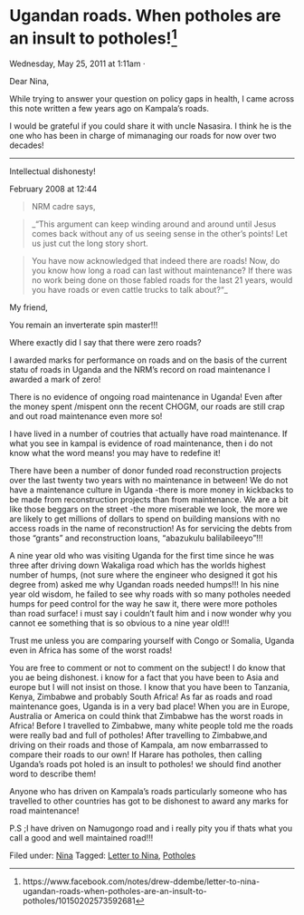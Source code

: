 # Ugandan roads. When potholes are an insult to potholes!^[https://www.facebook.com/notes/drew-ddembe/letter-to-nina-ugandan-roads-when-potholes-are-an-insult-to-potholes/10150202573592681]

Wednesday, May 25, 2011 at 1:11am ·


Dear Nina,

While trying to answer your question on policy gaps in health, I came across this note written a few years ago on Kampala's roads.

I would be grateful if you could share it with uncle Nasasira. I think he is the one who has been in charge of mimanaging our roads for now over two decades!

************************************************

Intellectual dishonesty! 

February 2008 at 12:44

> NRM cadre says,

> _"This argument can keep winding around and around until Jesus comes back without any of us seeing sense in the other's points! Let us just cut the long story short.

> You have now acknowledged that indeed there are roads! Now, do you know how long a road can last without maintenance? If there was no work being done on those fabled roads for the last 21 years, would you have roads or even cattle trucks to talk about?"_


My friend,

You remain an inverterate spin master!!!

Where exactly did I say that there were zero roads?

I awarded marks for performance on roads and on the basis of the current statu of roads in Uganda and the NRM's record on road maintenance I awarded a mark of zero!

There is no evidence of ongoing road maintenance in Uganda! Even after the money spent /mispent onn the recent CHOGM, our roads are still crap and out road maintenance even more so!

I have lived in a number of coutries that actually have road maintenance. If what you see in kampal is evidence of road maintenance, then i do not know what the word means! you may have to redefine it!

There have been a number of donor funded road reconstruction projects over the last twenty two years with no maintenance in between! We do not have a maintenance culture in Uganda -there is more money in kickbacks to be made from reconstruction projects than from maintenance. We are a bit like those beggars on the street -the more miserable we look, the more we are likely to get millions of dollars to spend on building mansions with no access roads in the name of reconstruction! As for servicing the debts from those "grants" and reconstruction loans, "abazukulu balilabileeyo"!!!

A nine year old who was visiting Uganda for the first time since he was three after driving down Wakaliga road which has the worlds highest number of humps, (not sure where the engineer who designed it got his degree from) asked me why Ugandan roads needed humps!!! In his nine year old wisdom, he failed to see why roads with so many potholes needed humps for peed control for the way he saw it, there were more potholes than road surface! i must say i couldn't fault him and i now wonder why you cannot ee something that is so obvious to a nine year old!!!

Trust me unless you are comparing yourself with Congo or Somalia, Uganda even in Africa has some of the worst roads!

You are free to comment or not to comment on the subject! I do know that you ae being dishonest. i know for a fact that you have been to Asia and europe but I will not insist on those. I know that you have been to Tanzania, Kenya, Zimbabwe and probably South Africa! As far as roads and road maintenance goes, Uganda is in a very bad place! When you are in Europe, Australia or America on could think that Zimbabwe has the worst roads in Africa! Before I travelled to Zimbabwe, many white people told me the roads were really bad and full of potholes! After travelling to Zimbabwe,and driving on their roads and those of Kampala, am now embarrassed to compare their roads to our own! If Harare has potholes, then calling Uganda's roads pot holed is an insult to potholes! we should find another word to describe them!

Anyone who has driven on Kampala's roads particularly someone who has travelled to other countries has got to be dishonest to award any marks for road maintenance!

P.S ;I have driven on Namugongo road and i really pity you if thats what you call a good and well maintained road!!!

  
Filed under: [Nina](http://ddembe.wordpress.com/category/nina/) Tagged: [Letter to Nina](http://ddembe.wordpress.com/tag/letter-to-nina/), [Potholes](http://ddembe.wordpress.com/tag/potholes/)
